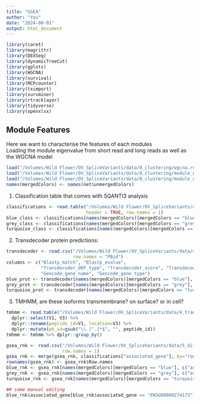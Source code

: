 ```yaml
---
title: "GSEA"
author: "You"
date: "2024-08-01"
output: html_document
---
```


```r
library(caret)
library(magrittr)
library(DEXSeq)
library(dynamicTreeCut)
library(gplots)
library(WGCNA)
library(survival)
library(MCPcounter)
library(tximport)
library(survminer)
library(rtracklayer)
library(tidyverse)
library(openxlsx)
```

## Module Features            
Here we want to characterise the features of each modules     
Loading the module eigenvalue from short read and long reads as well as the WGCNA model     
```r
load("/Volumes/Wild Flower/OV_SpliceVariants/data/8_clustering/wgcna.rds")
load("/Volumes/Wild Flower/OV_SpliceVariants/data/8_clustering/module_eigenvalue_sr.Rd")
load("/Volumes/Wild Flower/OV_SpliceVariants/data/8_clustering/module_eigenvalue_lr.Rd")
names(mergedColors) <- names(net$unmergedColors)
```
1. Classification table that comes with SQANTI3 analysis            
```r
classifications <- read.table("/Volumes/Wild Flower/OV_SpliceVariants/data/2_sqanti/filter_rule_RulesFilter_result_classification.txt", 
                              header = TRUE, row.names = 1)
blue_class <- classifications[names(mergedColors)[mergedColors == "blue"], ]
grey_class <- classifications[names(mergedColors)[mergedColors == "grey"], ]
turquoise_class <- classifications[names(mergedColors)[mergedColors == "turquoise"], ]
```
2. Transdecoder protein predictions:                 
```r
transdecoder <- read.csv("/Volumes/Wild Flower/OV_SpliceVariants/data/4_transcoder/transdecoder_map.csv", 
                         row.names = "PBid")
columns <- c("Blastp_match", "Blastp_evalue", 
             "Transdecoder_ORF_type", "Transdecoder_score", "Transdecoder_ORF_length", "Transdecoder_ORF_strand",
             "Gencode_gene_name", "Gencode_gene_type")
blue_prot <- transdecoder[names(mergedColors)[mergedColors == "blue"], columns]
grey_prot <- transdecoder[names(mergedColors)[mergedColors == "grey"], columns]
turquoise_prot <- transdecoder[names(mergedColors)[mergedColors == "turquoise"], columns]
```
3. TMHMM, are these isoforms transmembrane? on surface? or in cell?             
```r
tmhmm <- read.table("/Volumes/Wild Flower/OV_SpliceVariants/data/4_transcoder/out_tmhmm.txt") %>% 
  dplyr::select(V1, V3) %>% 
  dplyr::rename(peptide_id=V1, location=V3) %>% 
  dplyr::mutate(pb_id=gsub("\\.[^.]*$", "", peptide_id))
tmhmm <- tmhmm %>% dplyr::group_by()
```



```r
gsea_rnk <- read.csv("/Volumes/Wild Flower/OV_SpliceVariants/data/5_differential_expression/DTE_edgeR.csv", 
                     row.names = 1)
gsea_rnk <- merge(gsea_rnk, classifications["associated_gene"], by="row.names")
rownames(gsea_rnk) <- gsea_rnk$Row.names
blue_rnk <- gsea_rnk[names(mergedColors)[mergedColors == "blue"], c("associated_gene", "logFC")]
grey_rnk <- gsea_rnk[names(mergedColors)[mergedColors == "grey"], c("associated_gene", "logFC")]
turquoise_rnk <- gsea_rnk[names(mergedColors)[mergedColors == "turquoise"], c("associated_gene", "logFC")]

## some manual editing 
blue_rnk$associated_gene[blue_rnk$associated_gene == "ENSG00000274173"] <- "LINC02967"

```












